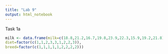 ```yaml
---
title: "Lab 9"
output: html_notebook
---
```


Task 1a

```r
milk <- data.frame(milk=c(18.8,21.2,16.7,19.8,23.9,22.3,15.9,19.2,21.8),
diet=factor(c(1,1,2,3,3,1,2,2,3)),
breed=factor(c(1,1,1,1,1,2,2,2,2)))
```
